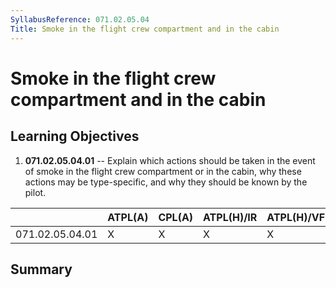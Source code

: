```yaml
---
SyllabusReference: 071.02.05.04
Title: Smoke in the flight crew compartment and in the cabin
---
```


# Smoke in the flight crew compartment and in the cabin

## Learning Objectives

1.  **071.02.05.04.01** -- Explain which actions should be taken in the event of
    smoke in the flight crew compartment or in the cabin, why these actions may
    be type-specific, and why they should be known by the pilot.

|                 | ATPL(A) | CPL(A) | ATPL(H)/IR | ATPL(H)/VFR | CPL(H) | IR  | CBIR(A) |
| --------------- | ------- | ------ | ---------- | ----------- | ------ | --- | ------- |
| 071.02.05.04.01 | X       | X      | X          | X           | X      |     |         |

## Summary
